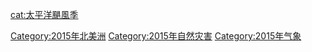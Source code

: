 [[cat:太平洋颶風季|cat:太平洋颶風季]]
[[Category:2015年北美洲|Category:2015年北美洲]]
[[Category:2015年自然灾害|Category:2015年自然灾害]]
[[Category:2015年气象|Category:2015年气象]]